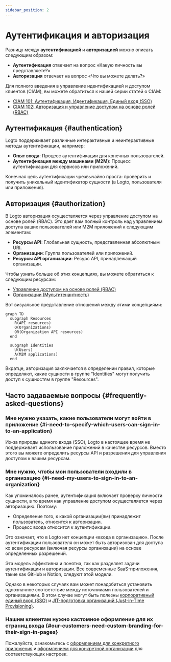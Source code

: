 ```yaml
---
sidebar_position: 2
---
```


# Аутентификация и авторизация

Разницу между **аутентификацией** и **авторизацией** можно описать следующим образом:

- **Аутентификация** отвечает на вопрос «Какую личность вы представляете?»
- **Авторизация** отвечает на вопрос «Что вы можете делать?»

Для полного введения в управление идентификацией и доступом клиентов (CIAM), вы можете обратиться к нашей серии статей о CIAM:

- [CIAM 101: Аутентификация, Идентификация, Единый вход (SSO)](https://blog.logto.io/ciam-101-intro-authn-sso/)
- [CIAM 102: Авторизация и управление доступом на основе ролей (RBAC)](https://blog.logto.io/ciam-102-authz-and-rbac/)

## Аутентификация \{#authentication}

Logto поддерживает различные интерактивные и неинтерактивные методы аутентификации, например:

- **Опыт входа**: Процесс аутентификации для конечных пользователей.
- **Аутентификация между машинами (M2M)**: Процесс аутентификации для сервисов или приложений.

Конечная цель аутентификации чрезвычайно проста: проверить и получить уникальный идентификатор сущности (в Logto, пользователя или приложения).

## Авторизация \{#authorization}

В Logto авторизация осуществляется через управление доступом на основе ролей (RBAC). Это дает вам полный контроль над управлением доступа ваших пользователей или M2M приложений к следующим элементам:

- **Ресурсы API**: Глобальная сущность, представленная абсолютным URI.
- **Организации**: Группа пользователей или приложений.
- **Ресурсы API организации**: Ресурс API, принадлежащий организации.

Чтобы узнать больше об этих концепциях, вы можете обратиться к следующим ресурсам:

- [Управление доступом на основе ролей (RBAC)](/authorization/role-based-access-control)
- [Организации (Мультитенантность)](/organizations)

Вот визуальное представление отношений между этими концепциями:

```mermaid
graph TD
  subgraph Resources
    R(API resources)
    O(Organizations)
    OR(Organization API resources)
  end

  subgraph Identities
    U(Users)
    A(M2M applications)
  end
```

Вкратце, авторизация заключается в определении правил, которые определяют, какие сущности в группе "Identities" могут получить доступ к сущностям в группе "Resources".

## Часто задаваемые вопросы \{#frequently-asked-questions}

### Мне нужно указать, какие пользователи могут войти в приложение \{#i-need-to-specify-which-users-can-sign-in-to-an-application}

Из-за природы единого входа (SSO), Logto в настоящее время не поддерживает использование приложений в качестве ресурсов. Вместо этого вы можете определить ресурсы API и разрешения для управления доступом к вашим ресурсам.

### Мне нужно, чтобы мои пользователи входили в организацию \{#i-need-my-users-to-sign-in-to-an-organization}

Как упоминалось ранее, аутентификация включает проверку личности сущности, в то время как управление доступом осуществляется через авторизацию. Поэтому:

- Определение того, к какой организации(ям) принадлежит пользователь, относится к авторизации.
- Процесс входа относится к аутентификации.

Это означает, что в Logto нет концепции «входа в организацию». После аутентификации пользователя он может быть авторизован для доступа ко всем ресурсам (включая ресурсы организации) на основе определенных разрешений.

Эта модель эффективна и понятна, так как разделяет задачи аутентификации и авторизации. Все современные SaaS-приложения, такие как GitHub и Notion, следуют этой модели.

Однако в некоторых случаях вам может понадобиться установить однозначное соответствие между источниками пользователей и организациями. В этом случае могут быть полезны [корпоративный единый вход (SSO)](/end-user-flows/enterprise-sso) и [JIT-подготовка организаций (Just-in-Time Provisioning)](/organizations/just-in-time-provisioning).

### Нашим клиентам нужно кастомное оформление для их страниц входа \{#our-customers-need-custom-branding-for-their-sign-in-pages}

Пожалуйста, ознакомьтесь с [оформлением для конкретного приложения](/customization/match-your-brand/#app-specific-branding) и [оформлением для конкретной организации](/customization/match-your-brand/#organization-specific-branding) для соответствующих настроек.
